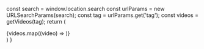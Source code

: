 
  const search = window.location.search
  const urlParams = new URLSearchParams(search);
  const tag = urlParams.get('tag');
  const videos = getVideos(tag);
  return (
      <div>
          {videos.map((video) => <VideoContainer video={video} />)}
      </div>
  )
}